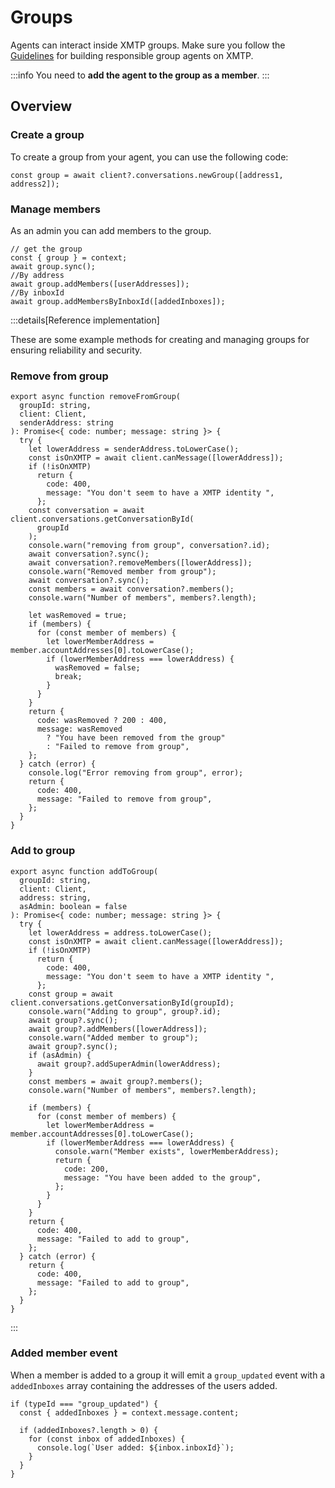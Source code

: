 
# Groups

Agents can interact inside XMTP groups. Make sure you follow the [Guidelines](/agents/guidelines) for building responsible group agents on XMTP.

:::info
You need to **add the agent to the group as a member**.
:::

## Overview

### Create a group

To create a group from your agent, you can use the following code:

```tsx
const group = await client?.conversations.newGroup([address1, address2]);
```

### Manage members

As an admin you can add members to the group.

```tsx
// get the group
const { group } = context;
await group.sync();
//By address
await group.addMembers([userAddresses]);
//By inboxId
await group.addMembersByInboxId([addedInboxes]);
```

:::details[Reference implementation]

These are some example methods for creating and managing groups for ensuring reliability and security.

### Remove from group

```tsx
export async function removeFromGroup(
  groupId: string,
  client: Client,
  senderAddress: string
): Promise<{ code: number; message: string }> {
  try {
    let lowerAddress = senderAddress.toLowerCase();
    const isOnXMTP = await client.canMessage([lowerAddress]);
    if (!isOnXMTP)
      return {
        code: 400,
        message: "You don't seem to have a XMTP identity ",
      };
    const conversation = await client.conversations.getConversationById(
      groupId
    );
    console.warn("removing from group", conversation?.id);
    await conversation?.sync();
    await conversation?.removeMembers([lowerAddress]);
    console.warn("Removed member from group");
    await conversation?.sync();
    const members = await conversation?.members();
    console.warn("Number of members", members?.length);

    let wasRemoved = true;
    if (members) {
      for (const member of members) {
        let lowerMemberAddress = member.accountAddresses[0].toLowerCase();
        if (lowerMemberAddress === lowerAddress) {
          wasRemoved = false;
          break;
        }
      }
    }
    return {
      code: wasRemoved ? 200 : 400,
      message: wasRemoved
        ? "You have been removed from the group"
        : "Failed to remove from group",
    };
  } catch (error) {
    console.log("Error removing from group", error);
    return {
      code: 400,
      message: "Failed to remove from group",
    };
  }
}
```

### Add to group

```tsx
export async function addToGroup(
  groupId: string,
  client: Client,
  address: string,
  asAdmin: boolean = false
): Promise<{ code: number; message: string }> {
  try {
    let lowerAddress = address.toLowerCase();
    const isOnXMTP = await client.canMessage([lowerAddress]);
    if (!isOnXMTP)
      return {
        code: 400,
        message: "You don't seem to have a XMTP identity ",
      };
    const group = await client.conversations.getConversationById(groupId);
    console.warn("Adding to group", group?.id);
    await group?.sync();
    await group?.addMembers([lowerAddress]);
    console.warn("Added member to group");
    await group?.sync();
    if (asAdmin) {
      await group?.addSuperAdmin(lowerAddress);
    }
    const members = await group?.members();
    console.warn("Number of members", members?.length);

    if (members) {
      for (const member of members) {
        let lowerMemberAddress = member.accountAddresses[0].toLowerCase();
        if (lowerMemberAddress === lowerAddress) {
          console.warn("Member exists", lowerMemberAddress);
          return {
            code: 200,
            message: "You have been added to the group",
          };
        }
      }
    }
    return {
      code: 400,
      message: "Failed to add to group",
    };
  } catch (error) {
    return {
      code: 400,
      message: "Failed to add to group",
    };
  }
}
```

:::

### Added member event

When a member is added to a group it will emit a `group_updated` event with a `addedInboxes` array containing the addresses of the users added.

```tsx
if (typeId === "group_updated") {
  const { addedInboxes } = context.message.content;

  if (addedInboxes?.length > 0) {
    for (const inbox of addedInboxes) {
      console.log(`User added: ${inbox.inboxId}`);
    }
  }
}
```
